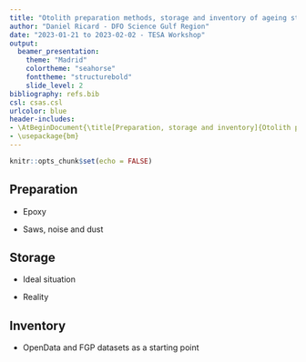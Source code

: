 ```yaml
---
title: "Otolith preparation methods, storage and inventory of ageing structures"
author: "Daniel Ricard - DFO Science Gulf Region"
date: "2023-01-21 to 2023-02-02 - TESA Workshop"
output: 
  beamer_presentation:
    theme: "Madrid"
    colortheme: "seahorse"
    fonttheme: "structurebold"
    slide_level: 2
bibliography: refs.bib
csl: csas.csl
urlcolor: blue
header-includes:
- \AtBeginDocument{\title[Preparation, storage and inventory]{Otolith preparation methods, storage and inventory of ageing structures}}
- \usepackage{bm}
---
```


```r
knitr::opts_chunk$set(echo = FALSE)
```

## Preparation

- Epoxy

- Saws, noise and dust


## Storage

- Ideal situation

- Reality



## Inventory

- OpenData and FGP datasets as a starting point

